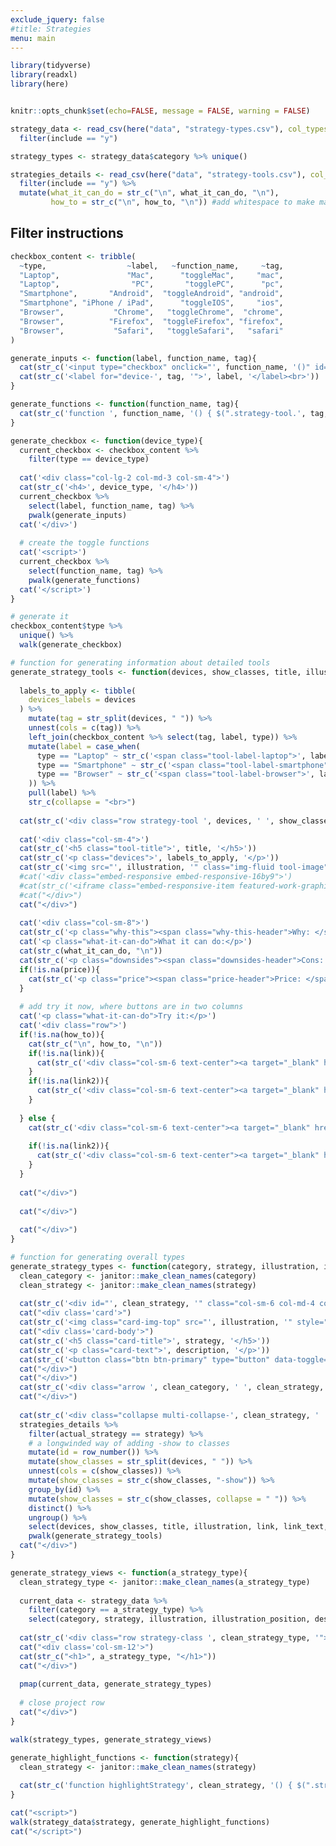 ```yaml
---
exclude_jquery: false
#title: Strategies
menu: main
---
```


```r
library(tidyverse)
library(readxl)
library(here)


knitr::opts_chunk$set(echo=FALSE, message = FALSE, warning = FALSE)

strategy_data <- read_csv(here("data", "strategy-types.csv"), col_types = cols(.default = "c")) %>%
  filter(include == "y")

strategy_types <- strategy_data$category %>% unique()

strategies_details <- read_csv(here("data", "strategy-tools.csv"), col_types = cols(.default = "c")) %>%
  filter(include == "y") %>% 
  mutate(what_it_can_do = str_c("\n", what_it_can_do, "\n"),
         how_to = str_c("\n", how_to, "\n")) #add whitespace to make make the markdown bullet points render correctly

```


::::::::: {.row .strategy-page}

:::::: {.col-sm-2}
<nav id="toc" data-toggle="toc" class="sticky-top"></nav>
::::::

:::::: {.col-sm-10}
<h2>Filter instructions</h2>

::: {.row .tool-filters}
```r
checkbox_content <- tribble(
  ~type,                  ~label,   ~function_name,     ~tag,
  "Laptop",               "Mac",      "toggleMac",     "mac",
  "Laptop",                "PC",       "togglePC",      "pc",
  "Smartphone",       "Android",  "toggleAndroid", "android",
  "Smartphone", "iPhone / iPad",      "toggleIOS",     "ios",
  "Browser",           "Chrome",   "toggleChrome",  "chrome",
  "Browser",          "Firefox",  "toggleFirefox", "firefox",
  "Browser",           "Safari",   "toggleSafari",   "safari"
)

generate_inputs <- function(label, function_name, tag){
  cat(str_c('<input type="checkbox" onclick="', function_name, '()" id="device-', tag, '" name="device-', tag, '" value="', label, '" checked="checked">'))
  cat(str_c('<label for="device-', tag, '">', label, '</label><br>'))
}

generate_functions <- function(function_name, tag){
  cat(str_c('function ', function_name, '() { $(".strategy-tool.', tag, '").toggleClass("', tag, '-show");}'))
}

generate_checkbox <- function(device_type){
  current_checkbox <- checkbox_content %>% 
    filter(type == device_type)
  
  cat('<div class="col-lg-2 col-md-3 col-sm-4">')
  cat(str_c('<h4>', device_type, '</h4>'))
  current_checkbox %>% 
    select(label, function_name, tag) %>% 
    pwalk(generate_inputs)
  cat('</div>')
  
  # create the toggle functions
  cat('<script>')
  current_checkbox %>% 
    select(function_name, tag) %>% 
    pwalk(generate_functions)
  cat('</script>')
}

# generate it
checkbox_content$type %>% 
  unique() %>% 
  walk(generate_checkbox)
```
:::


```r
# function for generating information about detailed tools
generate_strategy_tools <- function(devices, show_classes, title, illustration, link, link_text, link2, link2_text, what_it_can_do, why_this, downside, price, how_to){
  
  labels_to_apply <- tibble(
    devices_labels = devices
  ) %>% 
    mutate(tag = str_split(devices, " ")) %>% 
    unnest(cols = c(tag)) %>% 
    left_join(checkbox_content %>% select(tag, label, type)) %>% 
    mutate(label = case_when(
      type == "Laptop" ~ str_c('<span class="tool-label-laptop">', label, '</span>'),
      type == "Smartphone" ~ str_c('<span class="tool-label-smartphone">', label, '</span>'),
      type == "Browser" ~ str_c('<span class="tool-label-browser">', label, '</span>')
    )) %>% 
    pull(label) %>% 
    str_c(collapse = "<br>")
  
  cat(str_c('<div class="row strategy-tool ', devices, ' ', show_classes, '">'))
  
  cat('<div class="col-sm-4">')
  cat(str_c('<h5 class="tool-title">', title, '</h5>'))
  cat(str_c('<p class="devices">', labels_to_apply, '</p>'))
  cat(str_c('<img src="', illustration, '" class="img-fluid tool-image"/>'))
  #cat('<div class="embed-responsive embed-responsive-16by9">')
  #cat(str_c('<iframe class="embed-responsive-item featured-work-graphic" src="', embed_link, '" allowfullscreen></iframe>'))
  #cat("</div>")
  cat("</div>")
  
  cat('<div class="col-sm-8">')
  cat(str_c('<p class="why-this"><span class="why-this-header">Why: </span>', why_this, '</p>'))
  cat('<p class="what-it-can-do">What it can do:</p>')
  cat(str_c(what_it_can_do, "\n"))
  cat(str_c('<p class="downsides"><span class="downsides-header">Cons: </span>', downside, '</p>'))
  if(!is.na(price)){
    cat(str_c('<p class="price"><span class="price-header">Price: </span>', price, '</p>'))  
  }
  
  # add try it now, where buttons are in two columns
  cat('<p class="what-it-can-do">Try it:</p>')
  cat('<div class="row">')
  if(!is.na(how_to)){
    cat(str_c("\n", how_to, "\n"))
    if(!is.na(link)){
      cat(str_c('<div class="col-sm-6 text-center"><a target="_blank" href="', link, '" class="btn btn-primary tool-link" role="button">', link_text, '</a></div>'))
    }
    if(!is.na(link2)){
      cat(str_c('<div class="col-sm-6 text-center"><a target="_blank" href="', link2, '" class="btn btn-primary tool-link" role="button">', link2_text, '</a></div>'))  
    }
    
  } else {
    cat(str_c('<div class="col-sm-6 text-center"><a target="_blank" href="', link, '" class="btn btn-primary tool-link" role="button">', link_text, '</a></div>'))
    
    if(!is.na(link2)){
      cat(str_c('<div class="col-sm-6 text-center"><a target="_blank" href="', link2, '" class="btn btn-primary tool-link" role="button">', link2_text, '</a></div>'))  
    }
  }
  
  cat("</div>")
  
  cat("</div>")
  
  cat("</div>")
}

# function for generating overall types
generate_strategy_types <- function(category, strategy, illustration, illustration_position, description){
  clean_category <- janitor::make_clean_names(category)
  clean_strategy <- janitor::make_clean_names(strategy)
  
  cat(str_c('<div id="', clean_strategy, '" class="col-sm-6 col-md-4 col-lg-3 strategy-type ', clean_strategy, '" onclick="highlightStrategy', clean_strategy, '()" data-toggle="collapse" data-target=".multi-collapse-', clean_strategy, '">'))
  cat("<div class='card'>")
  cat(str_c('<img class="card-img-top" src="', illustration, '" style="object-position: ', illustration_position, ';" alt="Card image cap">'))
  cat("<div class='card-body'>")
  cat(str_c('<h5 class="card-title">', strategy, '</h5>'))
  cat(str_c('<p class="card-text">', description, '</p>'))
  cat(str_c('<button class="btn btn-primary" type="button" data-toggle="collapse" data-target=".multi-collapse-', clean_strategy, '">Show me how</button>'))
  cat("</div>")
  cat("</div>")
  cat(str_c('<div class="arrow ', clean_category, ' ', clean_strategy, '"></div>')) #draw arrow
  cat("</div>")
  
  cat(str_c('<div class="collapse multi-collapse-', clean_strategy, ' ', clean_category, ' strategy-type-tools">'))
  strategies_details %>% 
    filter(actual_strategy == strategy) %>% 
    # a longwinded way of adding -show to classes
    mutate(id = row_number()) %>% 
    mutate(show_classes = str_split(devices, " ")) %>% 
    unnest(cols = c(show_classes)) %>% 
    mutate(show_classes = str_c(show_classes, "-show")) %>% 
    group_by(id) %>% 
    mutate(show_classes = str_c(show_classes, collapse = " ")) %>% 
    distinct() %>% 
    ungroup() %>% 
    select(devices, show_classes, title, illustration, link, link_text, link2, link2_text, what_it_can_do, why_this, downside, price, how_to) %>%
    pwalk(generate_strategy_tools)
  cat("</div>")
}

generate_strategy_views <- function(a_strategy_type){
  clean_strategy_type <- janitor::make_clean_names(a_strategy_type)
  
  current_data <- strategy_data %>% 
    filter(category == a_strategy_type) %>% 
    select(category, strategy, illustration, illustration_position, description)
  
  cat(str_c('<div class="row strategy-class ', clean_strategy_type, '">'))
  cat("<div class='col-sm-12'>")
  cat(str_c("<h1>", a_strategy_type, "</h1>"))
  cat("</div>")
  
  pmap(current_data, generate_strategy_types)
  
  # close project row
  cat("</div>")
}

walk(strategy_types, generate_strategy_views)

```
::::::

<!-- end strategy page -->
:::::::::


```r
generate_highlight_functions <- function(strategy){
  clean_strategy <- janitor::make_clean_names(strategy)
  
  cat(str_c('function highlightStrategy', clean_strategy, '() { $(".strategy-type.', clean_strategy, '").toggleClass("highlight-this"); $(".arrow.', clean_strategy, '").toggleClass("highlight-this");}\n'))
}

cat("<script>")
walk(strategy_data$strategy, generate_highlight_functions)
cat("</script>")
```
